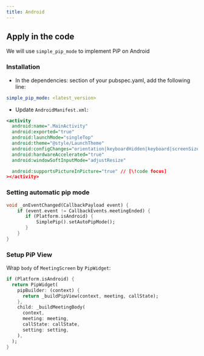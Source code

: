 ```yaml
---
title: Android
---
```


## Apply in the code

We will use `simple_pip_mode` to implement PiP on Android

### Installation

- In the dependencies: section of your pubspec.yaml, add the following line:

```yaml
simple_pip_mode: <latest_version>
```

- Update `AndroidManifest.xml`:

```xml
<activity
  android:name=".MainActivity"
  android:exported="true"
  android:launchMode="singleTop"
  android:theme="@style/LaunchTheme"
  android:configChanges="orientation|keyboardHidden|keyboard|screenSize|smallestScreenSize|locale|layoutDirection|fontScale|screenLayout|density|uiMode"
  android:hardwareAccelerated="true"
  android:windowSoftInputMode="adjustResize"

  android:supportsPictureInPicture="true" // [\!code focus]
></activity>
```


### Setting automatic pip mode

```dart
void _onEventChanged(CallbackPayload event) {
    if (event.event != CallbackEvents.meetingEnded) {
       if (Platform.isAndroid) {
           SimplePip().setAutoPipMode();
       }
    }
}
```

### Setup PiP View

Wrap `body` of `MeetingScreen` by `PipWidget`:

```dart
if (Platform.isAndroid) {
  return PipWidget(
    pipBuilder: (context) {
      return _buildPipView(context, meeting, callState);
    },
    child: _buildMeetingBody(
      context,
      meeting: meeting,
      callState: callState,
      setting: setting,
    ),
  );
}
```